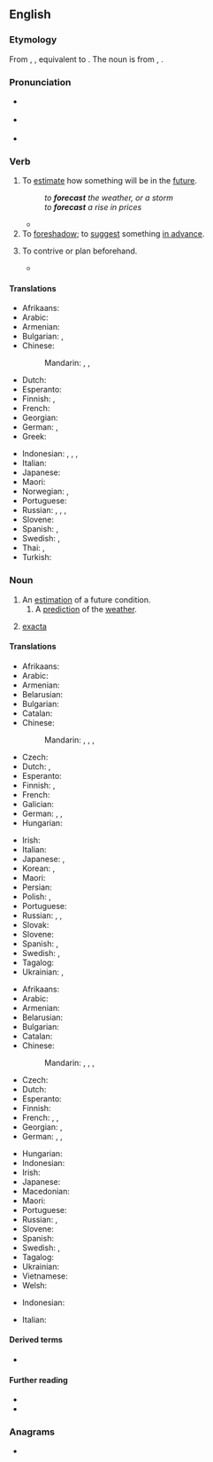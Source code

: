 ==English==
{{wikipedia}}

===Etymology===
From {{inh|en|enm|forecasten}}, {{m|enm|forcasten}}, equivalent to {{prefix|en|fore|cast}}.
The noun is from {{inh|en|enm|forecast}}, {{m|enm|forcast}}.

===Pronunciation===
* {{a|GenAm}} {{IPA|en|/ˈfɔɹkæst/}}
* {{a|RP}} {{IPA|en|/ˈfɔːkɑːst/}}
* {{audio|en|en-us-forecast.ogg|Audio (US)}}

===Verb===
{{en-verb|forecasts|forecasting|forecast|past2=forecasted}}

# To [[estimate]] how something will be in the [[future]].
#: ''to '''forecast''' the weather, or a storm''
#: ''to '''forecast''' a rise in prices''
#* {{quote-journal|en|date=2020 May 6|author=Graeme Pickering|title=Borders Railway: time for the next step|journal=Rail|page=52|text=Within six months, the total number of passengers '''forecast''' to use the line in the entire first year (650,000) had already been passed. For the first 12 months, the figure was in excess of 1.2 million. And overall, it has grown year-on-year, reaching over two million in 2018-19.}} 
# To [[foreshadow]]; to [[suggest]] something [[in advance]].
# {{lb|en|obsolete}} To contrive or plan beforehand.
#* {{RQ:Milton Poems 1673|At a Vacation Exerciſe{{nb...|in the Colledge, part Latin, part Engliſh. The Latin ſpeeches ended, the Engliſh thus began.}}|64|pageref=n79|passage=And, if it happen as I did '''forecaſt''', / The dainteſt diſhes ſhall be ſerv'd up laſt.}}

====Translations====
{{trans-top|estimate future conditions}}
* Afrikaans: {{t|af|voorspel}}
* Arabic: {{t|ar|تَنَبَّأَ}}
* Armenian: {{t+|hy|կանխատեսել}}
* Bulgarian: {{t+|bg|предви́ждам|sc=Cyrl}}, {{t+|bg|предска́звам|sc=Cyrl}}
* Chinese:
*: Mandarin: {{t+|cmn|預測}}, {{t+|cmn|预测|tr=yùcè}}, {{t+|cmn|預報|tr=yùbào}}
* Dutch: {{t+|nl|voorspellen}}
* Esperanto: {{t-needed|eo}}
* Finnish: {{t+|fi|ennustaa}}, {{t+|fi|ennakoida}}
* French: {{t+|fr|prévoir}}
* Georgian: {{t-needed|ka}}
* German: {{t+|de|vorhersagen}}, {{t+|de|prognostizieren}}
* Greek: {{t-needed|el}}
{{trans-mid}}
* Indonesian: {{t+|id|ramal}}, {{t+|id|ramal|alt=meramal}}, {{t+|id|kira|alt=mengira}}, {{t+|id|kira|alt=memperkirakan}}
* Italian: {{t+|it|prevedere}}
* Japanese: {{t+|ja|予想|tr=よそうする, yosō suru|alt=予想する|sc=Jpan}}
* Maori: {{t|mi|matapae}}
* Norwegian: {{t+|no|forutsi}}, {{t|no|predikere}}
* Portuguese: {{t+|pt|prever}}
* Russian: {{t+|ru|предска́зывать|impf}}, {{t+|ru|предсказа́ть|pf}}, {{t+|ru|прогнози́ровать|impf}}, {{t+|ru|спрогнози́ровать|pf}}
* Slovene: {{t+|sl|napovedati}}
* Spanish: {{t+|es|predecir}}, {{t+|es|pronosticar}}
* Swedish: {{t+|sv|förutsäga}}, {{t+|sv|förutse}}
* Thai: {{t|th|พยากรณ์}}, {{t+|th|ทำนาย}}
* Turkish: {{t-needed|tr}}
{{trans-bottom}}

===Noun===
{{en-noun}}

# An [[estimation]] of a future condition.
## A [[prediction]] of the [[weather]].
##: {{ux|en|What's the '''forecast''' for tomorrow?}}
# {{lb|en|betting}} [[exacta]]

====Translations====
{{trans-top|estimation}}
* Afrikaans: {{t|af|voorspelling}}
* Arabic: {{t|ar|تَوَقُّع|m}}
* Armenian: {{t+|hy|կանխատեսում}}
* Belarusian: {{t|be|прагно́з|m|sc=Cyrl}}
* Bulgarian: {{t+|bg|предвиждане|n|sc=Cyrl}}
* Catalan: {{t+|ca|calendari|m}}
* Chinese:
*: Mandarin: {{t+|cmn|預報}}, {{t+|cmn|预报|tr=yùbào}}, {{t+|cmn|預測}}, {{t+|cmn|预测|tr=yùcè}}
* Czech: {{t|cs|předpověď|f}}
* Dutch: {{t+|nl|voorspelling|f}}, {{t+|nl|schatting|f}}
* Esperanto: {{t|eo|prognozo}}
* Finnish: {{t+|fi|ennuste}}, {{t|fi|ennakkoarvio}}
* French: {{t+|fr|prévision|f}}
* Galician: {{t|gl|prognóstico}}
* German: {{t+|de|Schätzung|f}}, {{t+|de|Vorhersage|f}}, {{t+|de|Prognose|f}}
* Hungarian: {{t+|hu|becslés}}
{{trans-mid}}
* Irish: {{t|ga|réamhaisnéis|f}}
* Italian: {{t+|it|previsione}}
* Japanese: {{t+|ja|予想|tr=よそう, yosō}}, {{t+|ja|予報|tr=よほう, yohō}}
* Korean: {{t+|ko|예상}}, {{t+|ko|예보}}
* Maori: {{t|mi|matapae}}
* Persian: {{t|fa|پیشبینی}}
* Polish: {{t+|pl|prognoza|f}}, {{t+|pl|zapowiedź|f}}
* Portuguese: {{t+|pt|previsão|f}}
* Russian: {{t+|ru|предсказа́ние|n}}, {{t+|ru|прогно́з|m}}, {{t+|ru|предви́дение|n}}
* Slovak: {{t|sk|predpoveď|f}}
* Slovene: {{t|sl|napoved|f}}
* Spanish: {{t+|es|pronóstico|m}}, {{t+|es|previsión|f}}
* Swedish: {{t|sv|förhandsberäkning|c}}, {{t+|sv|utsikt|c}}
* Tagalog: {{t|tl|hulaysay}}
* Ukrainian: {{t+|uk|прогно́з|m|sc=Cyrl}}, {{t+|uk|передба́чення|n|sc=Cyrl}}
{{trans-bottom}}

{{trans-top|weather prediction}}
* Afrikaans: {{t|af|weervoorspelling}}
* Arabic: {{t|ar|تَوَقُّعَات طَقْس|f-p}}
* Armenian: {{t|hy|եղանակի տեսություն}}
* Belarusian: {{t|be|прагно́з|m}}
* Bulgarian: {{t+|bg|прогно́за|f|sc=Cyrl}}
* Catalan: {{t+|ca|calendari|m}}
* Chinese:
*: Mandarin: {{t+|cmn|預報}}, {{t+|cmn|预报|tr=yùbào}}, {{t|cmn|[[天氣]][[預報]]}}, {{t|cmn|[[天气]][[预报]]|tr=tiānqì yùbào}}
* Czech: {{t|cs|předpověď|f}}
* Dutch: {{t+|nl|weersvoorspelling|f}}
* Esperanto: {{t|eo|veterprognozo}}
* Finnish: {{t+|fi|sääennuste}}
* French: {{t+|fr|prévision|f}}, {{t|fr|prévision météorologique|f}}, {{t|fr|prévision météo|f}}
* Georgian: {{t|ka|პროგნოზი|sc=Geor}}, {{t+|ka|ამინდის პროგნოზი|sc=Geor}}
* German: {{t+|de|Wettervorhersage|f}}, {{t+|de|Vorhersage|f}}, {{t+|de|Wettervorhersage|f}}
{{trans-mid}}
* Hungarian: {{t+|hu|időjárásjelentés}}
* Indonesian: {{t+|id|ramalan cuaca}}
* Irish: {{t|ga|réamhaisnéis|f}}
* Japanese: {{t|ja|[[天気]][[予報]]|tr=tenki yohō}}
* Macedonian: {{t|mk|прогноза|f}}
* Maori: {{t|mi|matapae}}
* Portuguese: {{t+|pt|previsão|f}}
* Russian: {{t+|ru|прогно́з|m}}, {{t|ru|[[прогно́з]] [[погода|пого́ды]]|m}}
* Slovene: {{t|sl|napoved|f}}
* Spanish: {{t|es|pronóstico del tiempo|m}}
* Swedish: {{t+|sv|väderprognos|c}}, {{t+|sv|prognos|c}}
* Tagalog: {{t|tl|hulaysay}}
* Ukrainian: {{t+|uk|прогно́з|m}}
* Vietnamese: {{t|vi|dự báo}}
* Welsh: {{t+|cy|rhagolygon|m-p}}
{{trans-bottom}}

{{checktrans-top}}
* Indonesian: {{t+check|id|ramal|alt=ramalan}} <!-- was "[[ramal|ramalan]]" - assumed inflected form or vocalised spelling; please verify if linking is acceptable. see [[User:Kephir/gadgets/xte#Translation_fixing]] -->
{{trans-mid}}
* Italian: {{t+check|it|previsione}}
{{trans-bottom}}

====Derived terms====
* {{sense|gambling}} {{l|en|reverse forecast}}

====Further reading====
* {{R:Webster 1913}}
* {{R:Century 1911}}

===Anagrams===
* {{anagrams|en|a=aceforst|fastcore}}